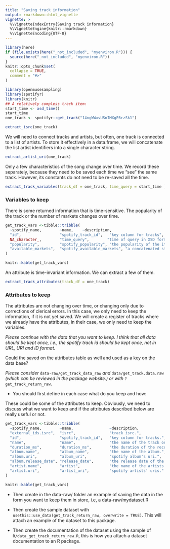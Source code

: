```yaml
---
title: "Saving track information"
output: rmarkdown::html_vignette
vignette: >
  %\VignetteIndexEntry{Saving track information}
  %\VignetteEngine{knitr::rmarkdown}
  %\VignetteEncoding{UTF-8}
---
```


```r
library(here)
if (file.exists(here("_not_included", "myenviron.R"))) {
  source(here("_not_included", "myenviron.R"))
}
knitr::opts_chunk$set(
  collapse = TRUE,
  comment = "#>"
)
```

```r
library(openmusesampling)
library(spotifyr)
library(knitr)
## A relatively compless track item:
start_time <- xsd_time()
start_time
one_track <- spotifyr::get_track("14ngWWxvUSnIMXgF6rzSk1")
```

```r
extract_isrc(one_track)
```

We will need to connect tracks and artists, but often, one track is connected to a list of artists. To store it effectively in a data.frame, we will concatenate the list artist identifiers into a single character string.

```r
extract_artist_uri(one_track)
```

Only a few characteristics of the song change over time. We record these separately, because they need to be saved each time we "see" the same track. However, its constants do not need to be re-saved all the time.

```r
extract_track_variables(track_df = one_track, time_query = start_time )
```

### Variables to keep

There is some returned information that is time-sensitive.  The popularity of the track or the number of markets changes over time.

```r
get_track_vars <-tibble::tribble(
  ~spotify_name,        ~name,    ~description, 
  "id",                 "spotify_track_id",   "key column for tracks",
  NA_character_,        "time_query",        "time of query in XSD format",
  "popularity",         "spotify_popularity", "the popularity of the item at the query time.", 
  "available_markets",  "spotify_available_markets", "a concatenated string of markets at query time."
)

knitr::kable(get_track_vars)
```


An attribute is time-invariant information. We can extract a few of them.

```r
extract_track_attributes(track_df = one_track)
```

### Attributes to keep

The attributes are not changing over time, or changing only due to corrections of clerical errors. In this case, we only need to keep the information, if it is not yet saved. We will create a register of tracks where we already have the attributes, in their case, we only need to keep the variables.

_Please continue with the data that you want to keep. I think that all data should be kept once, i.e., the spotify track id should be kept once, not in URL, URI and ID format._

Could the saved on the attributes table as well and used as a key on the data base?

_Please consider_ `data-raw/get_track_data_raw` _and_ `data/get_track.data.raw` _(which can be reviewed in the package website.) or with_ `?get_track_return_raw`.

- You should first define in each case what do you keep and how:

These could be some of the attributes to keep. Obviously, we need to discuss what we want to keep and if the attributes described below are really useful or not.

```r
get_track_vars <-tibble::tribble(
  ~spotify_name,        ~name,                ~description,
  "external_ids.isrc",  "isrc",               "track isrc.",
  "id",                 "spotify_track_id",   "key column for tracks.",
  "name",               "name",               "the name of the track on spotify",
  "duration_ms",        "duration_ms",        "the duration of the recording in ms.", 
  "album.name",         "album_name",         "the name of the album.",
  "album.uri",          "album_uri",          "spotify album's uri.",
  "album.release_date", "release_date",       "the release date of the album.",
  "artist.name",        "artist",             "the name of the artists on spotify.",
  "artist.uri",         "artist_uri",         "spotify artists' uris."
)

knitr::kable(get_track_vars)
```


- Then create in the data-raw/ folder an example of saving the data in the form you want to keep them in store, i.e, a data-raw/mydataset.R

- Then create the sample dataset with `usethis::use_data(get_track_return_raw, overwrite = TRUE)`.  This will attach an example of the dataset to this package.

- Then create the documentation of the dataset using the sample of `R/data_get_track_return_raw.R`, this is how you attach a dataset documentation to an R package.
